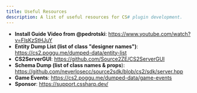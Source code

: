 ```yaml
---
title: Useful Resources
description: A list of useful resources for CS# plugin development.
---
```


- **Install Guide Video from @pedrotski**: https://www.youtube.com/watch?v=FlsKzStHJuY
- **Entity Dump List (list of class "designer names")**: https://cs2.poggu.me/dumped-data/entity-list
- **CS2ServerGUI**: https://github.com/Source2ZE/CS2ServerGUI
- **Schema Dump (list of class names & props**): https://github.com/neverlosecc/source2sdk/blob/cs2/sdk/server.hpp
- **Game Events**: https://cs2.poggu.me/dumped-data/game-events
- **Sponsor**: https://support.cssharp.dev/